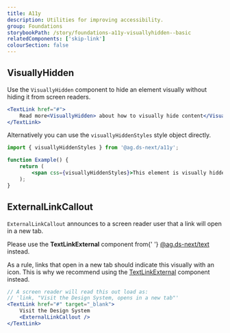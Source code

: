 ```yaml
---
title: A11y
description: Utilities for improving accessibility.
group: Foundations
storybookPath: /story/foundations-a11y-visuallyhidden--basic
relatedComponents: ['skip-link']
colourSection: false
---
```


## VisuallyHidden

Use the `VisuallyHidden` component to hide an element visually without hiding it from screen readers.

```jsx live
<TextLink href="#">
	Read more<VisuallyHidden> about how to visually hide content</VisuallyHidden>
</TextLink>
```

Alternatively you can use the `visuallyHiddenStyles` style object directly.

```jsx
import { visuallyHiddenStyles } from '@ag.ds-next/a11y';

function Example() {
	return (
		<span css={visuallyHiddenStyles}>This element is visually hidden</span>
	);
}
```

## ExternalLinkCallout

`ExternalLinkCallout` announces to a screen reader user that a link will open in a new tab.

<PageAlert tone="warning">
	Please use the <strong>TextLinkExternal</strong> component from{' '}
	<a href="/components/text-link#TextLinkExternal">@ag.ds-next/text</a> instead.
</PageAlert>

As a rule, links that open in a new tab should indicate this visually with an icon. This is why we recommend using the [TextLinkExternal](https://design-system.agriculture.gov.au/components/text-link#TextLinkExternal) component instead.

```jsx
// A screen reader will read this out load as:
// 'link, "Visit the Design System, opens in a new tab"'
<TextLink href="#" target="_blank">
	Visit the Design System
	<ExternalLinkCallout />
</TextLink>
```
